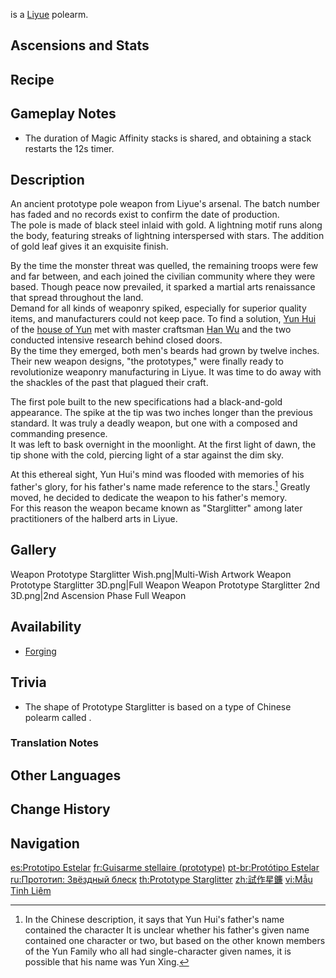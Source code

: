 {{Weapon Infobox
|id             = 13402
|image          = <gallery>
Weapon_Prototype Starglitter.png|Base
Weapon Prototype Starglitter 2nd.png|2nd Ascension
</gallery>
|type           = Polearm
|releaseDate    = 2020-09-28
|quality        = 4
|base_atk       = 42
|2nd_stat_type  = Energy Recharge
|2nd_stat       = 10.0%
|passive        = Magic Affinity
|effect         = After using an Elemental Skill, increases Normal and Charged Attack DMG by (var1)% for 12s. Max 2 stacks.
|eff_rank1_var1 = 8
|eff_rank2_var1 = 10
|eff_rank3_var1 = 12
|eff_rank4_var1 = 14
|eff_rank5_var1 = 16
|obtain         = Forging
|series         = Prototype
|eff_att1       = DMG Bonus
|eff_att2       = Normal Attack DMG Bonus
|eff_att3       = Charged Attack DMG Bonus
}}
{{Description|A grudge discovered in the [[Blackcliff Forge]]. The glimmers along the sharp edge are like stars in the night.}}
{{Lang|'''Prototype Starglitter'''|zh=试作星镰|zh_rm=Shìzuò Xīnglián}} is a [[Liyue]] polearm.

==Ascensions and Stats==
{{Weapon Ascensions and Stats
|ascendMat1 = Grain of Aerosiderite
|ascendMat2 = Piece of Aerosiderite
|ascendMat3 = Bit of Aerosiderite
|ascendMat4 = Chunk of Aerosiderite
|bossMat1   = Fragile Bone Shard
|bossMat2   = Sturdy Bone Shard
|bossMat3   = Fossilized Bone Shard
|commonMat1 = Damaged Mask
|commonMat2 = Stained Mask
|commonMat3 = Ominous Mask
}}

==Recipe==
{{Recipe
|type = Forging
|Northlander Polearm Billet = 1
|Crystal Chunk = 50
|White Iron Chunk = 50
|Mora = 500
|time = 10s
|sort = Northlander Polearm Billet;Crystal Chunk;White Iron Chunk;Mora
}}

==Gameplay Notes==
* The duration of Magic Affinity stacks is shared, and obtaining a stack restarts the 12s timer.

==Description==
An ancient prototype pole weapon from Liyue's arsenal. The batch number has faded and no records exist to confirm the date of production.<br />
The pole is made of black steel inlaid with gold. A lightning motif runs along the body, featuring streaks of lightning interspersed with stars. The addition of gold leaf gives it an exquisite finish.

By the time the monster threat was quelled, the remaining troops were few and far between, and each joined the civilian community where they were based. Though peace now prevailed, it sparked a martial arts renaissance that spread throughout the land.<br />
Demand for all kinds of weaponry spiked, especially for superior quality items, and manufacturers could not keep pace. To find a solution, [[Yun Hui]] of the [[Yun Family|house of Yun]] met with master craftsman [[Han Wu]] and the two conducted intensive research behind closed doors.<br />
By the time they emerged, both men's beards had grown by twelve inches. Their new weapon designs, "the prototypes," were finally ready to revolutionize weaponry manufacturing in Liyue. It was time to do away with the shackles of the past that plagued their craft.

The first pole built to the new specifications had a black-and-gold appearance. The spike at the tip was two inches longer than the previous standard. It was truly a deadly weapon, but one with a composed and commanding presence.<br />
It was left to bask overnight in the moonlight. At the first light of dawn, the tip shone with the cold, piercing light of a star against the dim sky.

At this ethereal sight, Yun Hui's mind was flooded with memories of his father's glory, for his father's name made reference to the stars.<ref group="TN •">In the Chinese description, it says that Yun Hui's father's name contained the character {{zh|星|rm=Xīng|tl=Star.}} It is unclear whether his father's given name contained one character or two, but based on the other known members of the Yun Family who all had single-character given names, it is possible that his name was Yun Xing.</ref> Greatly moved, he decided to dedicate the weapon to his father's memory.<br />
For this reason the weapon became known as "Starglitter" among later practitioners of the halberd arts in Liyue.

==Gallery==
<gallery>
Weapon Prototype Starglitter Wish.png|Multi-Wish Artwork
Weapon Prototype Starglitter 3D.png|Full Weapon
Weapon Prototype Starglitter 2nd 3D.png|2nd Ascension Phase Full Weapon
</gallery>

==Availability==
*[[Forging]]

==Trivia==
* The shape of Prototype Starglitter is based on a type of Chinese polearm called {{w|Ji (polearm)|Ji}}.

===Translation Notes===
{{Reflist|group=TN •}}

==Other Languages==
{{Flex|
===Weapon===
{{Other Languages
|en      = Prototype Starglitter
|zhs     = 试作星镰
|zhs_rm  = Shìzuò Xīnglián
|zht     = 試作星鐮
|zht_rm  = Shìzuò Xīnglián
|zh_tl   = Prototype Star Sickle
|ja      = 星鎌・試作
|ja_rm   = Hoshikama - Shisaku
|ja_tl   = Star Sickle - Prototype
|ko      = 별의 낫 프로토타입
|ko_rm   = Byeorui Nat Peurototaip
|ko_tl   = Star Scythe Prototype
|es      = Prototipo Estelar
|es_tl   = Stellar Prototype
|fr      = Guisarme stellaire (prototype)
|fr_tl   = Stellar {{w|Guisarme}} (Prototype)
|ru      = Прототип: Звёздный блеск
|ru_tl   = Prototype: Starglitter
|th      = Prototype Starglitter
|vi      = Mẫu Tinh Liêm
|vi_tl   = Prototype Star Sickle
|de      = Sternsichel-Prototyp
|de_tl   = Star Crescent Prototype
|id      = Prototype Starglitter
|pt      = Protótipo Estelar
|pt_tl   = 
|tr      = Prototip: Yıldız Parıltısı
|tr_tl   = 
|it      = Prototipo di Luce stellare
|it_tl   = Starlight Prototype
}}
|
===Passive===
{{Other Languages
|en      = Magic Affinity
|zhs     = 嗜魔
|zhs_rm  = Shìmó
|zht     = 嗜魔
|zht_rm  = Shìmó
|zh_tl   = 
|ja      = 魔力親和
|ja_rm   = Maryoku Shinwa
|ja_tl   = Magical Fellowship
|ko      = 마력의 갈증
|ko_rm   = Maryeok-ui Galjeung
|ko_tl   = Thirst of Spell
|es      = Fanático de la magia
|es_tl   = Fan of Magic
|fr      = Soif de magie
|fr_tl   = Thirst for Magic
|ru      = Влечение магии
|ru_tl   = Magic Attraction
|th      = Magic Affinity
|vi      = Thị Ma
|vi_tl   = 
|de      = Magiesauger
|de_tl   = 
|id      = Magic Eater
|pt      = Viciado em Magia
|pt_tl   = 
|tr      = Büyü Bağımlısı
|tr_tl   = 
|it      = Interazione magica
|it_tl   = 
}}
}}

==Change History==
{{Change History|1.0}}

==Navigation==
{{Weapons by Series Navbox|series=Prototype}}
{{Weapon Navbox|type=Polearms}}

[[es:Prototipo Estelar]]
[[fr:Guisarme stellaire (prototype)]]
[[pt-br:Protótipo Estelar]]
[[ru:Прототип: Звёздный блеск]]
[[th:Prototype Starglitter]]
[[zh:試作星鐮]]
[[vi:Mẫu Tinh Liêm]]